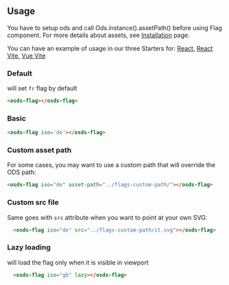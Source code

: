 
<GenericStyle />

## Usage

You have to setup ods and call Ods.instance().assetPath() before using Flag component.
For more details about assets, see [Installation](?path=/docs/code-stencil-components-how-to-install--page#assets) page.

You can have an example of usage in our three Starters for:
[React](?path=/story/code-starters-react-react--page),
[React Vite](?path=/story/code-starters-react-react-vite--page),
[Vue Vite](?path=/story/code-starters-vue-vue-vite--page)

### Default
will set `fr` flag by default
<div class="container">
  <osds-flag></osds-flag>
</div>

```html
<osds-flag></osds-flag>
```

### Basic
<div class="container">
  <osds-flag iso='de'></osds-flag>
</div>

```html
<osds-flag iso='de'></osds-flag>
```

### Custom asset path
For some cases, you may want to use a custom path that will override the ODS path:
<div class="container">
  <osds-flag iso="de" asset-path="../flags-custom-path/"></osds-flag>
</div>

```html
<osds-flag iso="de" asset-path="../flags-custom-path/"></osds-flag>
```

### Custom src file
Same goes with `src` attribute when you want to point at your own SVG:
<div class="container">
  <osds-flag iso="de" src="../flags-custom-path/it.svg"></osds-flag>
</div>

```html
  <osds-flag iso="de" src="../flags-custom-path/it.svg"></osds-flag>
```

### Lazy loading
will load the flag only when it is visible in viewport
<div class="container">
  <osds-flag iso="gb" lazy></osds-flag>
</div>

```html
  <osds-flag iso="gb" lazy></osds-flag>
```
